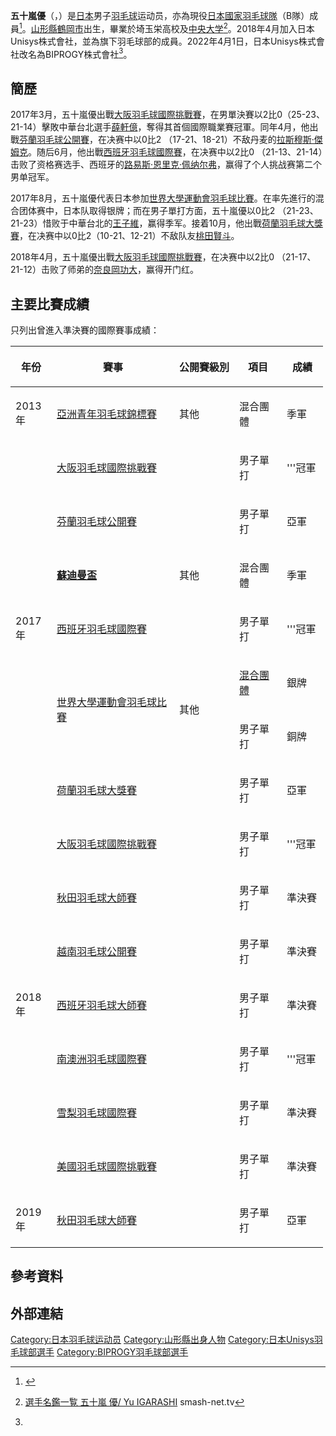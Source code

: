{{noteTA|G1=Badminton}}
{{Infobox 羽球選手
| playername              = {{lang|ja|<small>いがらし ゆ</small><br/>五十嵐 優}}<br/><small>({{lang|en|lgarashi Yu}})</small>
| image                   = 
| birth_name              = 
| date_of_birth           = {{birth_date_and_age|1995|5|15}}<ref name="BIPROGY">{{ja}}[https://pr.biprogy.com/com/sponsors/badminton/team/m/igarashi.html BIPROGYバドミントンチーム - 五十嵐 優] {{Wayback|url=https://pr.biprogy.com/com/sponsors/badminton/team/m/igarashi.html |date=20220401163440 }}</ref>
| place_of_birth          = {{JPN}}[[山形縣|山形縣]][[鶴岡市|鶴岡市]]<ref name="BIPROGY"/>
| height                  = {{height|m=1.71}}<ref name="BIPROGY"/>
| weight                  = {{weight|kg=68}}<ref name="BIPROGY"/>
| event                   = 男子單打
| country                 = {{JPN}}
| years_started           = 
| handedness              = 右手<ref name="BIPROGY"/>
| coach                   = 
| highest_ranking         = 第66位（男單）
| date_of_highest_ranking = 2017年9月28日<ref name="highest-ranking">{{en}}[http://bwfcontent.tournamentsoftware.com/ranking/player.aspx?id=12799&player=314842 BWF World Ranking - Ranking of Yu IGARASHI (64179)]</ref>
| current_ranking         = 第67位（男單）
| date_of_current_ranking = 2017年9月28日<ref>{{en}}[http://bwfcontent.tournamentsoftware.com/ranking/category.aspx?id=12799&category=474 BWF World Ranking - BWF世界排名榜 (9/28/2017) - Men's singles] {{Wayback|url=http://bwfcontent.tournamentsoftware.com/ranking/category.aspx?id=12799&category=474 |date=20180127160605 }}</ref>
| played                  = 41勝–21負（男單）<br/>8勝–8負（男雙）<br/>1勝–2負（混雙）
| titles                  = 
| bwf_profile             = F34A89B4-1542-436D-8AA0-DD461EFDE668
| bwf_id                  = 64179
| updated                 = 2017年9月28日
}}
{{MedalTableTop}}
{{MedalCountry | {{JPN}}}}
{{MedalSport | 男子[[羽毛球|羽毛球]]}}
{{MedalCompetition | [[蘇迪曼盃|蘇迪曼盃]]}}
{{MedalBronze| [[2017年蘇迪曼盃|2017年 黃金海岸]] | [[2017年蘇迪曼盃|混合團體]] }}
{{MedalCompetition | [[世界大學生運動會|世界大學生運動會]]}}
{{MedalSilver| [[2017年夏季世界大學生運動會|2017年 臺北]] | [[2017年夏季世界大學運動會羽球比賽混合團體項目|混合團體]] }}
{{MedalBronze| [[2017年夏季世界大學生運動會|2017年 臺北]] | [[2017年夏季世界大學生運動會羽球比賽|男子單打]] }}
{{MedalCompetition | [[亞洲青年羽毛球錦標賽|亞洲青年羽毛球錦標賽]]}}
{{MedalBronze| [[2013年亞洲青年羽毛球錦標賽|2013年 沙巴]] | 混合團體 }}
{{MedalBottom}}
{{世大運獎牌記錄
|項目=羽球
|a1=2017
|b1=2
|c1=混合團體
|a2=2017
|b2=3
|c2=男子單打
}}
'''五十嵐優'''（{{jpn|j=五十嵐 優|kn=いがらし ゆ|rm=lgarashi Yu}}，{{bd|1995年|5月15日||}}）是[[日本|日本]]男子[[羽毛球|羽毛球]]运动员，亦為現役[[日本國家羽毛球隊|日本國家羽毛球隊]]（B隊）成員<ref>{{ja}}{{cite web|title=２０１８年日本代表選手（ナショナルチーム）及びコーチについて (2018.6.1 所属訂正)|url=https://www.badminton.or.jp/national/2018/2018_national_member_0601.pdf|access-date=2018-07-10|archive-url=https://web.archive.org/web/20180710163415/https://www.badminton.or.jp/national/2018/2018_national_member_0601.pdf|archive-date=2018-07-10|dead-url=yes}}</ref>。[[山形縣|山形縣]][[鶴岡市|鶴岡市]]出生，畢業於埼玉栄高校及[[中央大學_(日本)|中央大学]]<ref name="選手名鑑">{{ja}}[http://www.smash-net.tv/player/details/id/304/ 選手名鑑一覧 五十嵐 優/ Yu IGARASHI] {{Wayback|url=http://www.smash-net.tv/player/details/id/304/ |date=20180915040224 }} smash-net.tv</ref>。2018年4月加入日本Unisys株式會社，並為旗下羽毛球部的成員。2022年4月1日，日本Unisys株式會社改名為BIPROGY株式會社<ref name="BIPROGY"/>。

==簡歷==
2017年3月，五十嵐優出戰[[2017年大阪羽毛球國際挑戰賽|大阪羽毛球國際挑戰賽]]，在男單決賽以2比0（25-23、21-14）擊敗中華台北選手[[薛軒億|薛軒億]]，奪得其首個國際職業賽冠軍。同年4月，他出戰[[2017年芬蘭羽毛球公開賽|芬蘭羽毛球公開賽]]，在决赛中以0比2 （17-21、18-21）不敌丹麦的[[拉斯穆斯·傑姆克|拉斯穆斯·傑姆克]]。随后6月，他出戰[[2017年西班牙羽毛球國際賽|西班牙羽毛球國際賽]]，在决赛中以2比0 （21-13、21-14）击败了资格赛选手、西班牙的[[路易斯·恩里克·佩纳尔弗|路易斯·恩里克·佩纳尔弗]]，赢得了个人挑战赛第二个男单冠军。

2017年8月，五十嵐優代表日本参加[[2017年夏季世界大學運動會羽球比賽|世界大學運動會羽毛球比賽]]。在率先進行的混合团体赛中，日本队取得银牌；而在男子單打方面，五十嵐優以0比2 （21-23、21-23）惜败于中華台北的[[王子維|王子維]]，赢得季军。接着10月，他出戰[[2017年荷蘭羽毛球大獎賽|荷蘭羽毛球大獎賽]]，在决赛中以0比2（10-21、12-21）不敌队友[[桃田賢斗|桃田賢斗]]。

2018年4月，五十嵐優出戰[[2018年大阪羽毛球國際挑戰賽|大阪羽毛球國際挑戰賽]]，在决赛中以2比0 （21-17、21-12）击败了师弟的[[奈良岡功大|奈良岡功大]]，赢得开门红。

==主要比賽成績==
只列出曾進入準決賽的國際賽事成績：
{| class=wikitable style="text-align:center; font-size:small;" 
!width="50"|年份
!width="180"|賽事
!width="80"|公開賽級別
!width="60"|項目
!width="50"|成績
|-
!rowspan="1"|2013年
|[[2013年亞洲青年羽毛球錦標賽|亞洲青年羽毛球錦標賽]]
|其他
|混合團體
|bgcolor="#b8860b"|季軍
|-
!rowspan="7"|2017年
|[[2017年大阪羽毛球國際挑戰賽|大阪羽毛球國際挑戰賽]]
|{{BWFIC}}
|男子單打
|bgcolor="gold"|'''冠軍
|-
|[[2017年芬蘭羽毛球公開賽|芬蘭羽毛球公開賽]]
|{{BWFIC}}
|男子單打
|bgcolor="silver"|亞軍
|-
|'''[[2017年蘇迪曼盃|蘇迪曼盃]]'''
|其他
|混合團體
|bgcolor="#b8860b"|季軍
|-
|[[2017年西班牙羽毛球國際賽|西班牙羽毛球國際賽]]
|{{BWFIC}}
|男子單打
|bgcolor="gold"|'''冠軍
|-
|rowspan="2"|[[2017年夏季世界大學運動會羽球比賽|世界大學運動會羽毛球比賽]]
|rowspan="2"|其他
|[[2017年夏季世界大學運動會羽球比賽混合團體項目|混合團體]]
|bgcolor="silver"|銀牌
|-
|男子單打
|bgcolor="#b8860b"|銅牌
|-
|[[2017年荷蘭羽毛球大獎賽|荷蘭羽毛球大獎賽]]
|{{BWFGP}}
|男子單打
|bgcolor="silver"|亞軍
|-
!rowspan="7"|2018年
|[[2018年大阪羽毛球國際挑戰賽|大阪羽毛球國際挑戰賽]]
|{{BWFIC}}
|男子單打
|bgcolor="gold"|'''冠軍
|-
|[[2018年秋田羽毛球大師賽|秋田羽毛球大師賽]]
|{{BWF100}}
|男子單打
|bgcolor="#b8860b"|準決賽
|-
|[[2018年越南羽毛球公開賽|越南羽毛球公開賽]]
|{{BWF100}}
|男子單打
|bgcolor="#b8860b"|準決賽
|-
|[[2018年西班牙羽毛球大師賽|西班牙羽毛球大師賽]]
|{{BWF300}}
|男子單打
|bgcolor="#b8860b"|準決賽
|-
|[[2018年南澳洲羽毛球國際賽|南澳洲羽毛球國際賽]]
|{{BWFIC}}
|男子單打
|bgcolor="gold"|'''冠軍
|-
|[[2018年雪梨羽毛球國際賽|雪梨羽毛球國際賽]]
|{{BWFIS}}
|男子單打
|bgcolor="#b8860b"|準決賽
|-
|[[2018年美國羽毛球國際挑戰賽|美國羽毛球國際挑戰賽]]
|{{BWFIC}}
|男子單打
|bgcolor="#b8860b"|準決賽
|-
!rowspan="1"|2019年
|[[2019年秋田羽毛球大師賽|秋田羽毛球大師賽]]
|{{BWF100}}
|男子單打
|bgcolor="silver"|亞軍
|}
{{BWF賽事級別索引}}

== 參考資料 ==
{{Reflist}}

== 外部連結 ==

{{DEFAULTSORT:lgarashi Yu}}

[[Category:日本羽毛球运动员|Category:日本羽毛球运动员]]
[[Category:山形縣出身人物|Category:山形縣出身人物]]
[[Category:日本Unisys羽毛球部選手|Category:日本Unisys羽毛球部選手]]
[[Category:BIPROGY羽毛球部選手|Category:BIPROGY羽毛球部選手]]